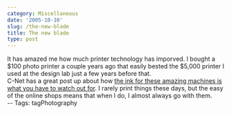 ```yaml
---
category: Miscellaneous
date: '2005-10-10'
slug: /the-new-blade
title: The new blade
type: post
---
```



It has amazed me how much printer technology has imporved. I bought
a $100 photo printer a couple years ago that easily bested the
$5,000 printer I used at the design lab just a few years before
that.  
C-Net has a great post up about how
[the ink for these amazing machines is what you have to watch out for](http://news.com.com/Why+do-it-yourself+photo+printing+doesnt+add+up/2100-1040_3-5891575.html).
I rarely print things these days, but the easy of the online shops
means that when I do, I almost always go with them.  
-- Tags: tagPhotography